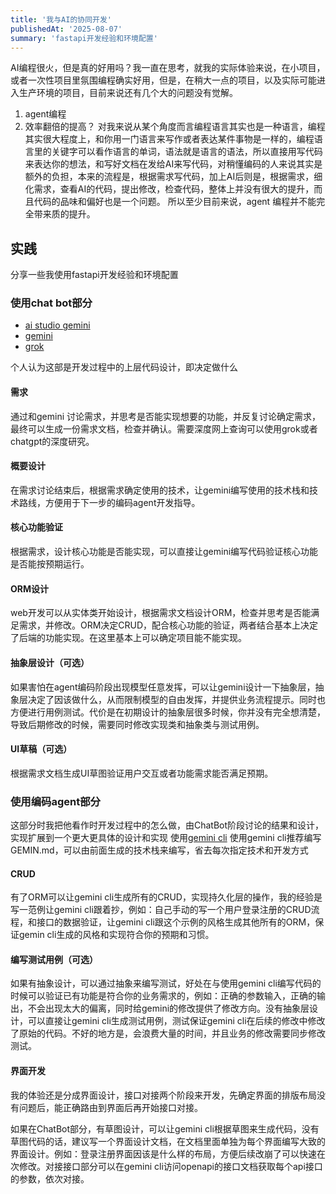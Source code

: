 ```yaml
---
title: '我与AI的协同开发'
publishedAt: '2025-08-07'
summary: 'fastapi开发经验和环境配置'
---
```


AI编程很火，但是真的好用吗？我一直在思考，就我的实际体验来说，在小项目，或者一次性项目里氛围编程确实好用，但是，在稍大一点的项目，以及实际可能进入生产环境的项目，目前来说还有几个大的问题没有觉解。
1. agent编程
2. 效率翻倍的提高？
对我来说从某个角度而言编程语言其实也是一种语言，编程其实很大程度上，和你用一门语言来写作或者表达某件事物是一样的，编程语言里的关键字可以看作语言的单词，语法就是语言的语法，所以直接用写代码来表达你的想法，和写好文档在发给AI来写代码，对稍懂编码的人来说其实是额外的负担，本来的流程是，根据需求写代码，加上AI后则是，根据需求，细化需求，查看AI的代码，提出修改，检查代码，整体上并没有很大的提升，而且代码的品味和偏好也是一个问题。
所以至少目前来说，agent 编程并不能完全带来质的提升。
## 实践
分享一些我使用fastapi开发经验和环境配置
### 使用chat bot部分 
- [ai studio gemini](https://aistudio.google.com/prompts/new_chat) 
- [gemini](https://gemini.google.com/app?hl=zh)
- [grok](https://grok.com/?referrer=website)

个人认为这部是开发过程中的上层代码设计，即决定做什么
#### 需求
通过和gemini 讨论需求，并思考是否能实现想要的功能，并反复讨论确定需求，最终可以生成一份需求文档，检查并确认。需要深度网上查询可以使用grok或者chatgpt的深度研究。
#### 概要设计
在需求讨论结束后，根据需求确定使用的技术，让gemini编写使用的技术栈和技术路线，方便用于下一步的编码agent开发指导。
#### 核心功能验证
根据需求，设计核心功能是否能实现，可以直接让gemini编写代码验证核心功能是否能按预期运行。
#### ORM设计
web开发可以从实体类开始设计，根据需求文档设计ORM，检查并思考是否能满足需求，并修改。ORM决定CRUD，配合核心功能的验证，两者结合基本上决定了后端的功能实现。在这里基本上可以确定项目能不能实现。

#### 抽象层设计（可选）
如果害怕在agent编码阶段出现模型任意发挥，可以让gemini设计一下抽象层，抽象层决定了因该做什么，从而限制模型的自由发挥，并提供业务流程提示。同时也方便进行用例测试。代价是在初期设计的抽象层很多时候，你并没有完全想清楚，导致后期修改的时候，需要同时修改实现类和抽象类与测试用例。

#### UI草稿（可选）
根据需求文档生成UI草图验证用户交互或者功能需求能否满足预期。

### 使用编码agent部分
这部分时我把他看作时开发过程中的怎么做，由ChatBot阶段讨论的结果和设计，实现扩展到一个更大更具体的设计和实现
使用[gemini cli](https://github.com/google-gemini/gemini-cli)
使用gemini cli推荐编写GEMIN.md，可以由前面生成的技术栈来编写，省去每次指定技术和开发方式
#### CRUD
有了ORM可以让gemini cli生成所有的CRUD，实现持久化层的操作，我的经验是写一范例让gemini cli跟着抄，例如：自己手动的写一个用户登录注册的CRUD流程，和接口的数据验证，让gemini cli跟这个示例的风格生成其他所有的ORM，保证gemin cli生成的风格和实现符合你的预期和习惯。
#### 编写测试用例（可选）
如果有抽象设计，可以通过抽象来编写测试，好处在与使用gemini cli编写代码的时候可以验证已有功能是符合你的业务需求的，例如：正确的参数输入，正确的输出，不会出现太大的偏离，同时给gemini的修改提供了修改方向。没有抽象层设计，可以直接让gemini cli生成测试用例，测试保证gemini cli在后续的修改中修改了原始的代码。不好的地方是，会浪费大量的时间，并且业务的修改需要同步修改测试。
#### 界面开发
我的体验还是分成界面设计，接口对接两个阶段来开发，先确定界面的排版布局没有问题后，能正确路由到界面后再开始接口对接。

如果在ChatBot部分，有草图设计，可以让gemini cli根据草图来生成代码，没有草图代码的话，建议写一个界面设计文档，在文档里面单独为每个界面编写大致的界面设计。例如：登录注册界面因该是什么样的布局，方便后续改崩了可以快速在次修改。对接接口部分可以在gemini cli访问openapi的接口文档获取每个api接口的参数，依次对接。
